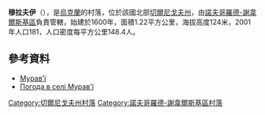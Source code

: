 {{coord|52|20|34|N|33|22|29|E|scale:100000|display=title}}

'''穆拉夫伊'''（{{lang-uk|Мурав'ї}}），是[[烏克蘭|烏克蘭]]的村落，位於該國北部[[切爾尼戈夫州|切爾尼戈夫州]]，由[[諾夫哥羅德-謝韋爾斯基區|諾夫哥羅德-謝韋爾斯基區]]負責管轄，始建於1600年，面積1.22平方公里，海拔高度124米，2001年人口181，人口密度每平方公里148.4人。

==參考資料==
*[http://w1.c1.rada.gov.ua/pls/z7502/A005?rdat1=28.05.2012&rf7571=40644 Мурав'ї]
* [http://weather.in.ua/ua/chernigovskaja/16431 Погода в селі Мурав'ї] {{Wayback|url=http://weather.in.ua/ua/chernigovskaja/16431 |date=20111220132002 }}

[[Category:切爾尼戈夫州村落|Category:切爾尼戈夫州村落]]
[[Category:諾夫哥羅德-謝韋爾斯基區村落|Category:諾夫哥羅德-謝韋爾斯基區村落]]


{{Chernihiv-geo-stub}}
